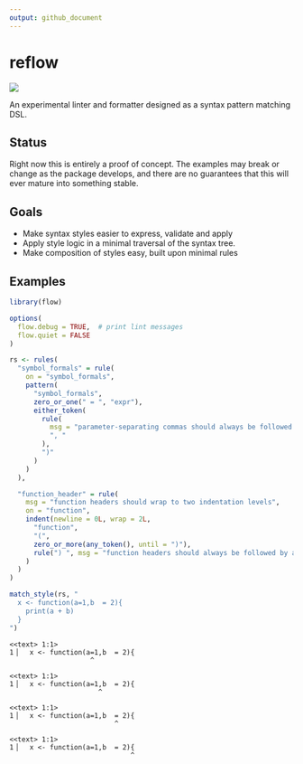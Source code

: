 ```yaml
---
output: github_document
---
```


<!-- README.md is generated from README.Rmd. Please edit that file -->

# reflow

![](https://img.shields.io/badge/status-experimental-red)

An experimental linter and formatter designed as a syntax pattern matching DSL. 

## Status

Right now this is entirely a proof of concept. The examples may break or change
as the package develops, and there are no guarantees that this will ever mature
into something stable. 

## Goals

- Make syntax styles easier to express, validate and apply
- Apply style logic in a minimal traversal of the syntax tree. 
- Make composition of styles easy, built upon minimal rules

## Examples

```r
library(flow)

options(
  flow.debug = TRUE,  # print lint messages
  flow.quiet = FALSE
)

rs <- rules(
  "symbol_formals" = rule(
    on = "symbol_formals",
    pattern(
      "symbol_formals",
      zero_or_one(" = ", "expr"),
      either_token(
        rule(
          msg = "parameter-separating commas should always be followed by a space",
          ", "
        ),
        ")"
      )
    )
  ),

  "function_header" = rule(
    msg = "function headers should wrap to two indentation levels",
    on = "function",
    indent(newline = 0L, wrap = 2L,
      "function",
      "(",
      zero_or_more(any_token(), until = ")"),
      rule(") ", msg = "function headers should always be followed by a space")
    )
  )
)

match_style(rs, "
  x <- function(a=1,b  = 2){
    print(a + b)
  }
")
```

```{}
<<text> 1:1>
1▕   x <- function(a=1,b  = 2){ 
                    ^

<<text> 1:1>
1▕   x <- function(a=1,b  = 2){ 
                      ^

<<text> 1:1>
1▕   x <- function(a=1,b  = 2){ 
                          ^

<<text> 1:1>
1▕   x <- function(a=1,b  = 2){ 
                              ^
```

